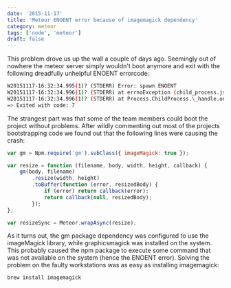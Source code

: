 ```yaml
---
date: '2015-11-17'
title: 'Meteor ENOENT error because of imagemagick dependency'
category: meteor
tags: ['node', 'meteor']
draft: false
---
```


This problem drove us up the wall a couple of days ago. Seemingly out of nowhere the meteor server simply wouldn't boot anymore and exit with the following dreadfully unhelpful ENOENT errorcode:

```bash
W20151117-16:32:34.995(1)? (STDERR) Error: spawn ENOENT
W20151117-16:32:34.996(1)? (STDERR) at errnoException (child_process.js:1011:11)
W20151117-16:32:34.996(1)? (STDERR) at Process.ChildProcess.\_handle.onexit (child_process.js:802:34)
=> Exited with code: 7
```

The strangest part was that some of the team members could boot the project without problems. After wildly commenting out most of the projects bootstrapping code we found out that the following lines were causing the crash:

```javascript
var gm = Npm.require('gm').subClass({ imageMagick: true });

var resize = function (filename, body, width, height, callback) {
    gm(body, filename)
        .resize(width, height)
        .toBuffer(function (error, resizedBody) {
            if (error) return callback(error);
            return callback(null, resizedBody);
        });
};

var resizeSync = Meteor.wrapAsync(resize);
```

As it turns out, the gm package dependency was configured to use the imageMagick library, while graphicsmagick was installed on the system. This probably caused the npm package to execute some command that was not available on the system (hence the ENOENT error). Solving the problem on the faulty workstations was as easy as installing imagemagick:

`brew install imagemagick`
